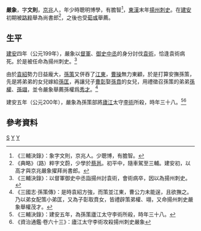 '''嚴象'''{{BD|163年||200年||catIdx=Y}}，字'''文則'''，[[京兆郡|京兆]]人，年少時聰明博學，有膽智<ref>《三輔決錄》：象字文則，京兆人。少聰博，有膽智。</ref>，[[東漢|東漢]]末年[[揚州|揚州]][[刺史|刺史]]。在[[建安_(東漢)|建安]]初期被[[路粹|路粹]]舉為尚書郎<ref>《典略》（路）粹字文蔚，少學於[[蔡邕|蔡邕]]。初平中，隨車駕至三輔。建安初，以高才與京兆嚴象擢拜尚書郎。</ref>，之後也受[[荀彧|荀彧]]舉薦。

==生平==
[[建安_(東漢)|建安]]四年（公元199年），嚴象以[[督軍|督軍]]、[[御史中丞|御史中丞]]的身分討伐[[袁術|袁術]]，恰逢袁術病死。於是被任命為揚州刺史。<ref>《三輔決錄》：以督軍御史中丞詣揚州討袁術，會術病卒，因以為揚州刺史。</ref>

由於[[袁紹|袁紹]]勢力日益龐大，[[孫策|孫策]]又併吞了[[江東|江東]]，[[曹操|曹操]]無力東顧，於是打算安撫孫策，先是將弟弟的女兒嫁給[[孫匡|孫匡]]，再讓兒子[[曹彰|曹彰]]娶[[孫賁|孫賁]]的女兒，用禮徵召孫策的弟弟[[孫權|孫權]]、[[孫翊|孫翊]]，並令嚴象舉薦孫權爲[[秀才|秀才]]。<ref>《三國志·孫策傳》：是時袁紹方強，而策並江東，曹公力未能逞，且欲撫之。乃以弟女配策小弟匡，又為子彰取賁女，皆禮辟策弟權、翊，又命揚州刺史嚴象舉權茂才。</ref>

建安五年（公元200年），嚴象為孫策部將[[廬江|廬江]]太守[[李術|李術]]所殺，時年三十八。<ref>《三輔決錄》：建安五年，為孫策廬江太守李術所殺，時年三十八。</ref><ref>《資治通鑑·卷六十三》：廬江太守李術攻殺揚州刺史嚴象</ref>

==參考資料==
{{Reflist}}
[[Category:嚴姓|S]]
[[Category:三國戰爭身亡者|Y]]
[[Category:東漢刺史|Y]]